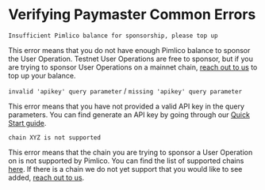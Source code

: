 # Verifying Paymaster Common Errors

`Insufficient Pimlico balance for sponsorship, please top up`

This error means that you do not have enough Pimlico balance to sponsor the User Operation. Testnet User Operations are free to sponsor, but if you are trying to sponsor User Operations on a mainnet chain, [reach out to us](https://t.me/kristofgazso) to top up your balance.

`invalid 'apikey' query parameter` / `missing 'apikey' query parameter`

This error means that you have not provided a valid API key in the query parameters. You can find generate an API key by going through our [Quick Start guide](https://dashboard.pimlico.io/apikeys).

`chain XYZ is not supported`

This error means that the chain you are trying to sponsor a User Operation on is not supported by Pimlico. You can find the list of supported chains [here](/infra/platform/supported-chains). If there is a chain we do not yet support that you would like to see added, [reach out to us](https://t.me/kristofgazso).